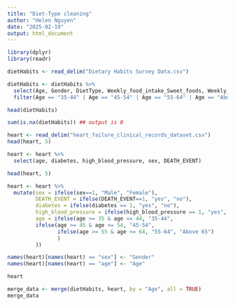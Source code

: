 ```yaml
---
title: "Diet-Type cleaning"
author: "Helen Nguyen"
date: "2025-02-19"
output: html_document
---
```


```r
library(dplyr)
library(readr)
```

```r
dietHabits <- read_delim("Dietary Habits Survey Data.csv")

dietHabits <- dietHabits %>%
  select(Age, Gender, DietType, Weekly_food_intake_Sweet_foods, Weekly_food_intake_Salty_foods) %>%
  filter(Age == "35-44" | Age == "45-54" | Age == "55-64" | Age == "Above 65")

head(dietHabits)

sum(is.na(dietHabits)) ## output is 0


```

```r
heart <- read_delim("heart_failure_clinical_records_dataset.csv")
head(heart, 5)

heart <- heart %>% 
  select(age, diabetes, high_blood_pressure, sex, DEATH_EVENT)

head(heart, 5)

heart <- heart %>% 
  mutate(sex = ifelse(sex==1, "Male", "Female"),
         DEATH_EVENT = ifelse(DEATH_EVENT==1, "yes", "no"),
         diabetes = ifelse(diabetes == 1, "yes", "no"),
         high_blood_pressure = ifelse(high_blood_pressure == 1, "yes", "no"),
         age = ifelse(age >= 35 & age <= 44, "35-44", 
         ifelse(age >= 45 & age <= 54, "45-54", 
                ifelse(age >= 55 & age <= 64, "55-64", "Above 65")
                )
         ))

names(heart)[names(heart) == "sex"] <- "Gender"
names(heart)[names(heart) == "age"] <- "Age"

heart
```

```r
merge_data <- merge(dietHabits, heart, by = "Age", all = TRUE)
merge_data
```


